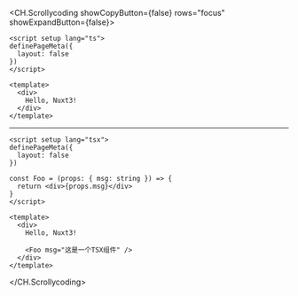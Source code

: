 <CH.Scrollycoding  showCopyButton={false} rows="focus" showExpandButton={false}>

```vue pages/use-tsx/index.vue
<script setup lang="ts">
definePageMeta({
  layout: false
})
</script>

<template>
  <div>
    Hello, Nuxt3!
  </div>
</template>
```

---

```vue pages/use-tsx/index.vue
<script setup lang="tsx">
definePageMeta({
  layout: false
})

const Foo = (props: { msg: string }) => {
  return <div>{props.msg}</div>
}
</script>

<template>
  <div>
    Hello, Nuxt3!

    <Foo msg="这是一个TSX组件" />
  </div>
</template>
```

</CH.Scrollycoding>
